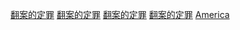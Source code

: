 [[Category:美國各法律狀況人物|翻案的定罪]]
[[Category:美國刑事訴訟程序|翻案的定罪]]
[[Category:美國法制史|翻案的定罪]]
[[Category:美國監禁及拘留|翻案的定罪]]
[[Category:各國被翻案的判決|America]]